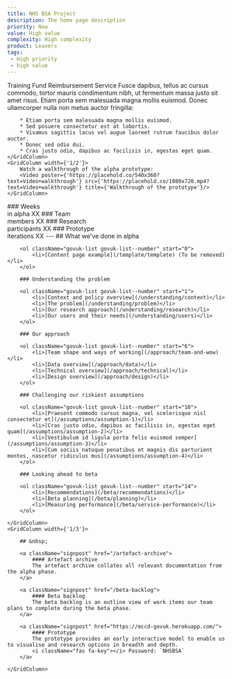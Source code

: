 ```yaml
---
title: NHS BSA Project
description: The home page description
priority: Now
value: High value
complexity: High complexity
product: Leavers
tags:
 - High priority
 - high value
---
```

<GridRow>
    <GridColumn width={'full'}>
        <Heading caption='Adult Social Care' kicker='Alpha assessment:' tag='h1'>Training Fund Reimbursement Service</Heading>
        <LeadParagraph>Fusce dapibus, tellus ac cursus commodo, tortor mauris condimentum nibh, ut fermentum massa justo sit amet risus. Etiam porta sem malesuada magna mollis euismod.</LeadParagraph>
    </GridColumn>
    <GridColumn width={'1/2'}>
        Donec ullamcorper nulla non metus auctor fringilla:

        * Etiam porta sem malesuada magna mollis euismod.
        * Sed posuere consectetur est at lobortis.
        * Vivamus sagittis lacus vel augue laoreet rutrum faucibus dolor auctor.
        * Donec sed odio dui.
        * Cras justo odio, dapibus ac facilisis in, egestas eget quam.
    </GridColumn>
    <GridColumn width={'1/2'}>
        Watch a walkthrough of the alpha prototype:
        <Video poster={'https://placehold.co/540x360?text=Video+walkthrough'} src={'https://placehold.co/1080x720.mp4?text=Video+walkthrough'} title={'Walkthrough of the prototype'}/>
    </GridColumn>
</GridRow>
<GridRow>
    <GridColumn width={'1/4'} className="statistic">
        ### Weeks<br/> in alpha
        XX
    </GridColumn>
    <GridColumn width={'1/4'} className="statistic">
        ### Team<br/> members
        XX
    </GridColumn>
    <GridColumn width={'1/4'} className="statistic">
        ### Research<br/> participants
        XX
    </GridColumn>
    <GridColumn width={'1/4'} className="statistic">
        ### Prototype<br/> iterations
        XX
    </GridColumn>
</GridRow>
<GridRow>
    <GridColumn width={'full'}>
        ---
    </GridColumn>
</GridRow>
<GridRow>
    <GridColumn width={'2/3'}>
        ## What we've done in alpha

        <ol className="govuk-list govuk-list--number" start="0">
            <li>[Content page example](/template/template) (To be removed)</li>
        </ol>

        ### Understanding the problem

        <ol className="govuk-list govuk-list--number" start="1">
            <li>[Context and policy overview](/understanding/context)</li>
            <li>[The problem](/understanding/problem)</li>
            <li>[Our research approach](/understanding/research)</li>
            <li>[Our users and their needs](/understanding/users)</li>
        </ol>
        
        ### Our approach

        <ol className="govuk-list govuk-list--number" start="6">
            <li>[Team shape and ways of working](/approach/team-and-wow)</li>
            <li>[Data overview](/approach/data)</li>
            <li>[Technical overview](/approach/technical)</li>
            <li>[Design overview](/approach/design)</li>
        </ol>

        ### Challenging our riskiest assumptions
        
        <ol className="govuk-list govuk-list--number" start="10">
            <li>[Praesent commodo cursus magna, vel scelerisque nisl consectetur et](/assumptions/assumption-1)</li>
            <li>[Cras justo odio, dapibus ac facilisis in, egestas eget quam](/assumptions/assumption-2)</li>
            <li>[Vestibulum id ligula porta felis euismod semper](/assumptions/assumption-3)</li>
            <li>[Cum sociis natoque penatibus et magnis dis parturient montes, nascetur ridiculus mus](/assumptions/assumption-4)</li>
        </ol>
        
        ### Looking ahead to beta

        <ol className="govuk-list govuk-list--number" start="14">
            <li>[Recommendations](/beta/recommendations)</li>
            <li>[Beta planning](/beta/planning)</li>
            <li>[Measuring performance](/beta/service-performance)</li>
        </ol>

    </GridColumn>
    <GridColumn width={'1/3'}>

        ## &nbsp;

        <a className="signpost" href="/artefact-archive">
            #### Artefact archive
            The artefact archive collates all relevant documentation from the alpha phase.
        </a>

        <a className="signpost" href="/beta-backlog">
            #### Beta backlog
            The beta backlog is an outline view of work items our team plans to complete during the beta phase.
        </a>

        <a className="signpost" href="https://mccd-govuk.herokuapp.com/">
            #### Prototype
            The prototype provides an early interactive model to enable us to visualise and research options in breadth and depth.  
            <i className="fas fa-key"></i> Password: `NHSBSA`
        </a>

    </GridColumn>
</GridRow>